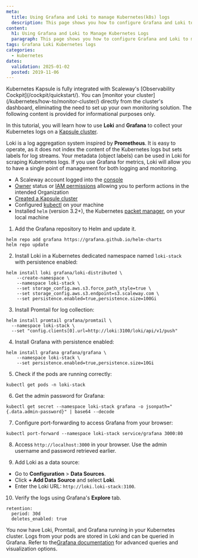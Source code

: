 ```yaml
---
meta:
  title: Using Grafana and Loki to manage Kubernetes(k8s) logs
  description: This page shows you how to configure Grafana and Loki to manage Kubernetes (k8s) logs
content:
  h1: Using Grafana and Loki to Manage Kubernetes Logs
  paragraph: This page shows you how to configure Grafana and Loki to manage Kubernetes (k8s) logs
tags: Grafana Loki Kubernetes logs
categories:
  - kubernetes
dates:
  validation: 2025-01-02
  posted: 2019-11-06
---
```



<Message type="important">
  Kubernetes Kapsule is fully integrated with Scaleway's [Observability Cockpit](/cockpit/quickstart/).
  You can [monitor your cluster](/kubernetes/how-to/monitor-cluster/) directly from the cluster's dashboard, eliminating the need to set up your own monitoring solution.
  The following content is provided for informational purposes only.
</Message>

In this tutorial, you will learn how to use **Loki** and **Grafana** to collect your Kubernetes logs on a [Kapsule cluster](/kubernetes/how-to/create-cluster/).

Loki is a log aggregation system inspired by **Prometheus**. It is easy to operate, as it does not index the content of the Kubernetes logs but sets labels for log streams. Your metadata (object labels) can be used in Loki for scraping Kubernetes logs. If you use Grafana for metrics, Loki will allow you to have a single point of management for both logging and monitoring.

<Requirements />

- A Scaleway account logged into the [console](https://console.scaleway.com)
- [Owner](/iam/concepts/#owner) status or [IAM permissions](/iam/concepts/#permission) allowing you to perform actions in the intended Organization
- [Created a Kapsule cluster](/kubernetes/how-to/create-cluster/)
- Configured [kubectl](/kubernetes/how-to/connect-cluster-kubectl/) on your machine
- Installed `helm` (version 3.2+), the Kubernetes [packet manager](https://helm.sh/), on your local machine

1. Add the Grafana repository to Helm and update it.
  ```
  helm repo add grafana https://grafana.github.io/helm-charts
  helm repo update
  ```
2. Install Loki in a Kubernetes dedicated namespace named `loki-stack` with persistence enabled:
  ```
  helm install loki grafana/loki-distributed \
      --create-namespace \
      --namespace loki-stack \
      --set storage_config.aws.s3.force_path_style=true \
      --set storage_config.aws.s3.endpoint=s3.scaleway.com \
      --set persistence.enabled=true,persistence.size=100Gi
  ```
3. Install Promtail for log collection:
  ```
  helm install promtail grafana/promtail \
    --namespace loki-stack \
    --set "config.clients[0].url=http://loki:3100/loki/api/v1/push"
  ```
4. Install Grafana with persistence enabled:
  ```
  helm install grafana grafana/grafana \
      --namespace loki-stack \
      --set persistence.enabled=true,persistence.size=10Gi
  ```
5. Check if the pods are running correctly:
```
kubectl get pods -n loki-stack
```
6. Get the admin password for Grafana:
  ```
  kubectl get secret --namespace loki-stack grafana -o jsonpath="{.data.admin-password}" | base64 --decode
  ```
7. Configure port-forwarding to access Grafana from your browser:
  ```
  kubectl port-forward --namespace loki-stack service/grafana 3000:80
  ```
8. Access `http://localhost:3000` in your browser. Use the admin username and password retrieved earlier.

9. Add Loki as a data source:
  - Go to **Configuration** > **Data Sources**.
  - Click **+ Add Data Source** and select **Loki**.
  - Enter the Loki URL: `http://loki.loki-stack:3100`.

10. Verify the logs using Grafana's **Explore** tab.
  ```
  retention:
    period: 30d
    deletes_enabled: true
  ```

You now have Loki, Promtail, and Grafana running in your Kubernetes cluster. Logs from your pods are stored in Loki and can be queried in Grafana. Refer to the[Grafana documentation](https://grafana.com/docs/features/datasources/loki/) for advanced queries and visualization options.